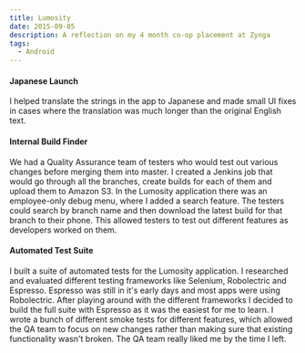 ```yaml
---
title: Lumosity
date: 2015-09-05
description: A reflection on my 4 month co-op placement at Zynga
tags:
  - Android
---
```


#### Japanese Launch

I helped translate the strings in the app to Japanese and made small UI fixes in cases where the translation was 
much longer than the original English text.

#### Internal Build Finder

We had a Quality Assurance team of testers who would test out various changes before merging them into master. 
I created a Jenkins job that would go through all the branches, create builds for each of them and upload them to 
Amazon S3. In the Lumosity application there was an employee-only debug menu, where I added a search feature.
The testers could search by branch name and then download the latest build for that branch to their phone. This
allowed testers to test out different features as developers worked on them.

#### Automated Test Suite

I built a suite of automated tests for the Lumosity application. I researched and evaluated different testing
frameworks like Selenium, Robolectric and Espresso. Espresso was still in it's early days and most apps were
using Robolectric. After playing around with the different frameworks I decided to build the full suite with
Espresso as it was the easiest for me to learn. I wrote a bunch of different smoke tests for different features,
which allowed the QA team to focus on new changes rather than making sure that existing functionality wasn't 
broken. The QA team really liked me by the time I left.